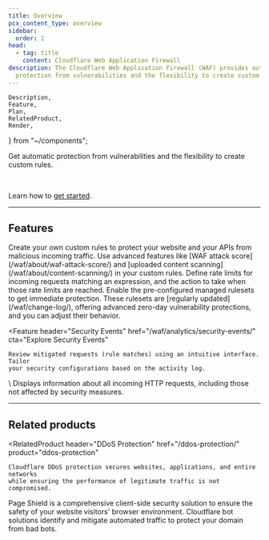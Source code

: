 ```yaml
---
title: Overview
pcx_content_type: overview
sidebar:
  order: 1
head:
  - tag: title
    content: Cloudflare Web Application Firewall
description: The Cloudflare Web Application Firewall (WAF) provides automatic
  protection from vulnerabilities and the flexibility to create custom rules.
---
```


	Description,
	Feature,
	Plan,
	RelatedProduct,
	Render,
} from "~/components";

<Description>

Get automatic protection from vulnerabilities and the flexibility to create custom rules.

</Description>

<Plan type="all" />

<Render file="waf-intro" /> <br />

Learn how to [get started](/waf/get-started/).

---

## Features

<Feature header="Custom rules" href="/waf/custom-rules/">
	Create your own custom rules to protect your website and your APIs from
	malicious incoming traffic. Use advanced features like [WAF attack
	score](/waf/about/waf-attack-score/) and [uploaded content
	scanning](/waf/about/content-scanning/) in your custom rules.
</Feature>

<Feature header="Rate limiting rules" href="/waf/rate-limiting-rules/">
	Define rate limits for incoming requests matching an expression, and the
	action to take when those rate limits are reached.
</Feature>

<Feature header="Managed rules" href="/waf/managed-rules/">
	Enable the pre-configured managed rulesets to get immediate protection. These
	rulesets are [regularly updated](/waf/change-log/), offering advanced zero-day
	vulnerability protections, and you can adjust their behavior.
</Feature>

<Feature
	header="Security Events"
	href="/waf/analytics/security-events/"
	cta="Explore Security Events"
>
	Review mitigated requests (rule matches) using an intuitive interface. Tailor
	your security configurations based on the activity log.
</Feature>

<Feature header="Security Analytics" href="/waf/analytics/security-analytics/" cta="Explore Security Analytics">
\</*plan type="business"*/>
Displays information about all incoming HTTP requests, including those not affected by security measures.
</Feature>

---

## Related products

<RelatedProduct
	header="DDoS Protection"
	href="/ddos-protection/"
	product="ddos-protection"
>
	Cloudflare DDoS protection secures websites, applications, and entire networks
	while ensuring the performance of legitimate traffic is not compromised.
</RelatedProduct>

<RelatedProduct header="Page Shield" href="/page-shield/" product="page-shield">
	Page Shield is a comprehensive client-side security solution to ensure the
	safety of your website visitors' browser environment.
</RelatedProduct>

<RelatedProduct header="Bots" href="/bots/" product="bots">
	Cloudflare bot solutions identify and mitigate automated traffic to protect
	your domain from bad bots.
</RelatedProduct>
